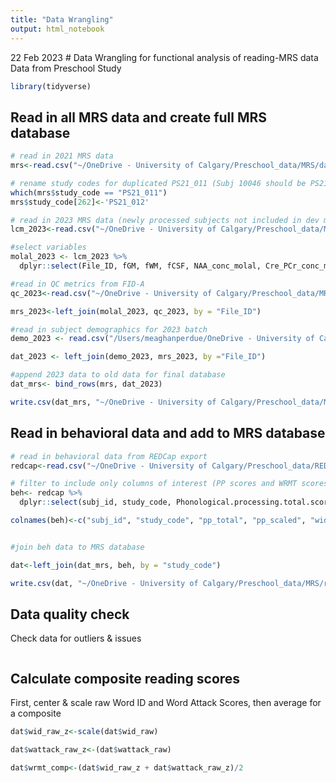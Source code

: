 ```yaml
---
title: "Data Wrangling"
output: html_notebook
---
```

22 Feb 2023
# Data Wrangling for functional analysis of reading-MRS data 
Data from Preschool Study
```r
library(tidyverse)
```

## Read in all MRS data and create full MRS database

```r
# read in 2021 MRS data 
mrs<-read.csv("~/OneDrive - University of Calgary/Preschool_data/MRS/data/lag_data_molal_outliers_removed_n318_Feb2023.csv")

# rename study codes for duplicated PS21_011 (Subj 10046 should be PS21_012)
which(mrs$study_code == "PS21_011") 
mrs$study_code[262]<-'PS21_012'

# read in 2023 MRS data (newly processed subjects not included in dev ms)
lcm_2023<-read.csv("~/OneDrive - University of Calgary/Preschool_data/MRS/data/LTP_LCM_CorrectedTable_.csv")

#select variables
molal_2023 <- lcm_2023 %>%
  dplyr::select(File_ID, fGM, fWM, fCSF, NAA_conc_molal, Cre_PCr_conc_molal, Cho_GPC_PCh_conc_molal, Ins_conc_molal, Glu_conc_molal, Glu_Gln_conc_molal)

#read in QC metrics from FID-A
qc_2023<-read.csv("~/OneDrive - University of Calgary/Preschool_data/MRS/data/SE_PRESS_QC_Metrics_ .csv")

mrs_2023<-left_join(molal_2023, qc_2023, by = "File_ID")

#read in subject demographics for 2023 batch
demo_2023 <- read.csv("/Users/meaghanperdue/OneDrive - University of Calgary/Preschool_data/MRS/data/lag_analysis_subs_new.csv")

dat_2023 <- left_join(demo_2023, mrs_2023, by ="File_ID")

#append 2023 data to old data for final database
dat_mrs<- bind_rows(mrs, dat_2023)

write.csv(dat_mrs, "~/OneDrive - University of Calgary/Preschool_data/MRS/data/LTP_MRS_data_2023.csv", row.names = FALSE)


```

## Read in behavioral data and add to MRS database
```r
# read in behavioral data from REDCap export
redcap<-read.csv("~/OneDrive - University of Calgary/Preschool_data/REDCap_exports/PreschoolImaging-NEPSYWoodcock_DATA_LABELS_2023-02-22_1010_clean.csv", colClasses=c("Phonological processing total score"="numeric","Phonological processing scaled score"="numeric", "Word Identification Raw Score"="numeric", "Word Attack Raw Score"="numeric", "Word Identification Scaled Score"="numeric", "Word Attack Scaled Score"="numeric"))

# filter to include only columns of interest (PP scores and WRMT scores)
beh<- redcap %>%
  dplyr::select(subj_id, study_code, Phonological.processing.total.score, Phonological.processing.scaled.score, Word.Identification.Raw.Score, Word.Identification.Scaled.Score, Word.Attack.Raw.Score, Word.Attack.Scaled.Score)

colnames(beh)<-c("subj_id", "study_code", "pp_total", "pp_scaled", "wid_raw", "wid_scaled", "wattack_raw", "wattack_scaled")


#join beh data to MRS database

dat<-left_join(dat_mrs, beh, by = "study_code")

write.csv(dat, "~/OneDrive - University of Calgary/Preschool_data/MRS/reading/data/LTP_MRS_reading_database_2023.csv", row.names = FALSE)


```


## Data quality check
Check data for outliers & issues
```r

```


## Calculate composite reading scores
First, center & scale raw Word ID and Word Attack Scores, then average for a composite
```r
dat$wid_raw_z<-scale(dat$wid_raw)

dat$wattack_raw_z<-(dat$wattack_raw)

dat$wrmt_comp<-(dat$wid_raw_z + dat$wattack_raw_z)/2



```

